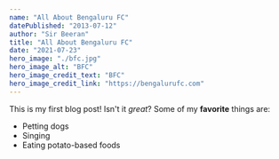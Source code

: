```yaml
---
name: "All About Bengaluru FC"
datePublished: "2013-07-12"
author: "Sir Beeran"
title: "All About Bengaluru FC"
date: "2021-07-23"
hero_image: "./bfc.jpg"
hero_image_alt: "BFC"
hero_image_credit_text: "BFC"
hero_image_credit_link: "https://bengalurufc.com"
---
```


This is my first blog post! Isn't it *great*?
Some of my **favorite** things are:
* Petting dogs
* Singing
* Eating potato-based foods